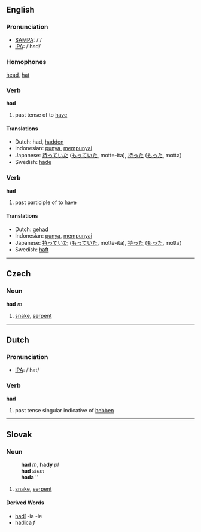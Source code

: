 ==English==
=== Pronunciation ===
*[[w:SAMPA|SAMPA]]: /'/
*[[w:IPA|IPA]]: /'hεd/

=== Homophones ===
[[head]], [[hat]]

=== Verb ===
'''had'''

# past tense of to [[have]]

==== Translations ====
*Dutch: had, [[hadden]]
*Indonesian: [[punya]], [[punya|mempunyai]]
*Japanese: [[持っていた]] ([[もっていた]], motte-ita), [[持った]] ([[もった]], motta)
*Swedish: [[hade]]

=== Verb ===
'''had'''

# past participle of to [[have]]

==== Translations ====
*Dutch: [[gehad]]
*Indonesian: [[punya]], [[punya|mempunyai]]
*Japanese: [[持っていた]] ([[もっていた]], motte-ita), [[持った]] ([[もった]], motta)
*Swedish: [[haft]]

----

==Czech==
===Noun===
'''had''' ''m''

# [[snake]], [[serpent]]

----

==Dutch==
=== Pronunciation ===
*[[w:IPA|IPA]]: /'hat/

=== Verb ===
'''had'''

# past tense singular indicative of [[hebben]]

----

==Slovak==
===Noun===
:'''had''' ''m'', '''hady''' ''pl''
:'''had''' ''stem''
:'''hada''' ''{{gensg}}
:{{decpat}} {{dub}}

#[[snake]], [[serpent]]

====Derived Words====
* [[hadí]] -ia -ie
* [[hadica#Slovak|hadica]] ''f''